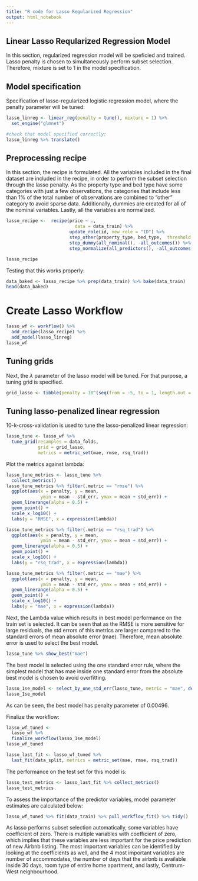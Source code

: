 ```yaml
---
title: "R code for Lasso Regularized Regression"
output: html_notebook
---
```

## Linear Lasso Reqularized Regression Model

In this section, regularized regression model will be speficied and trained. Lasso penalty is chosen to simultaneously perform subset selection. 
Therefore, mixture is set to 1 in the model specification. 

## Model specification
Specification of lasso-regularized logistic regression model, where the penalty parameter will be tuned:
```r
lasso_linreg <- linear_reg(penalty = tune(), mixture = 1) %>% 
  set_engine("glmnet")

#check that model specified correctly:
lasso_linreg %>% translate()
```

## Preprocessing recipe
In this section, the recipe is formulated. All the variables included in the final dataset are included in the recipe, in order to perform the subset selection through the lasso penalty. As the property type and bed type have some categories with just a few observations, the categories that include less than 1% of the total number of observations are combined to "other" category to avoid sparse data. Additionally, dummies are created for all of the nominal variables. Lastly, all the variables are normalized.

```r
lasso_recipe <-  recipe(price ~ ., 
                          data = data_train) %>% 
                        update_role(id, new_role = "ID") %>%
                        step_other(property_type, bed_type,  threshold = 0.01, other = "other values") %>% 
                        step_dummy(all_nominal(), -all_outcomes()) %>%
                        step_normalize(all_predictors(), -all_outcomes())

lasso_recipe
```

Testing that this works properly:
```r
data_baked <- lasso_recipe %>% prep(data_train) %>% bake(data_train)
head(data_baked)
```

# Create Lasso Workflow
```r
lasso_wf <- workflow() %>% 
  add_recipe(lasso_recipe) %>% 
  add_model(lasso_linreg)
lasso_wf
```

## Tuning grids
Next, the $\lambda$ parameter of the lasso model will be tuned. For that purpose, a tuning grid is specified. 
```r
grid_lasso <- tibble(penalty = 10^(seq(from = -5, to = 1, length.out = 70)))
```

## Tuning lasso-penalized linear regression
10-k-cross-validation is used to tune the lasso-penalized linear regression:
```r
lasso_tune <- lasso_wf %>% 
  tune_grid(resamples = data_folds, 
            grid = grid_lasso,
            metrics = metric_set(mae, rmse, rsq_trad))
```

Plot the metrics against lambda:
```r
lasso_tune_metrics <- lasso_tune %>% 
  collect_metrics()
lasso_tune_metrics %>% filter(.metric == "rmse") %>% 
  ggplot(aes(x = penalty, y = mean, 
             ymin = mean - std_err, ymax = mean + std_err)) + 
  geom_linerange(alpha = 0.5) + 
  geom_point() + 
  scale_x_log10() + 
  labs(y = "RMSE", x = expression(lambda))

lasso_tune_metrics %>% filter(.metric == "rsq_trad") %>% 
  ggplot(aes(x = penalty, y = mean, 
             ymin = mean - std_err, ymax = mean + std_err)) + 
  geom_linerange(alpha = 0.5) + 
  geom_point() + 
  scale_x_log10() + 
  labs(y = "rsq_trad", x = expression(lambda))

lasso_tune_metrics %>% filter(.metric == "mae") %>% 
  ggplot(aes(x = penalty, y = mean, 
             ymin = mean - std_err, ymax = mean + std_err)) + 
  geom_linerange(alpha = 0.5) + 
  geom_point() + 
  scale_x_log10() + 
  labs(y = "mae", x = expression(lambda))
```

Next, the Lambda value which results in best model performance on the train set is selected. It can be seen that as the RMSE is more sensitive for large residuals, the std errors of this metrics are larger compared to the standard errors of mean absolute error (mae). Therefore, mean absolute error is used to select the best model. 
```r
lasso_tune %>% show_best("mae")
```

The best model is selected using the one standard error rule, where the simplest model that has mae inside one standard error from the absolute best model is chosen to avoid overfitting.
```r
lasso_1se_model <- select_by_one_std_err(lasso_tune, metric = "mae", desc(penalty))
lasso_1se_model
```
As can be seen, the best model has penalty parameter of 0.00496.

Finalize the workflow:
```r
lasso_wf_tuned <- 
  lasso_wf %>% 
  finalize_workflow(lasso_1se_model)
lasso_wf_tuned
```
```r
lasso_last_fit <- lasso_wf_tuned %>% 
  last_fit(data_split, metrics = metric_set(mae, rmse, rsq_trad))
```

The performance on the test set for this model is:
```r
lasso_test_metrics <- lasso_last_fit %>% collect_metrics()
lasso_test_metrics
```

To assess the importance of the predictor variables, model parameter estimates are calculated below:
```r
lasso_wf_tuned %>% fit(data_train) %>% pull_workflow_fit() %>% tidy() 
```
As lasso performs subset selection automatically, some variables have coefficient of zero. There is multiple variables with coefficient of zero, which implies that these variables are less important for the price prediction of new Airbnb listing. The most important variables can be identified by looking at the coefficients as well, and the 4 most important variables are number of accommodates, the number of days that the airbnb is available inside 30 days, room type of entire home apartment, and lastly, Centrum-West neighbourhood.






